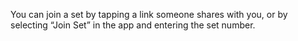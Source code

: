 You can join a set by tapping a link someone shares with you, or by selecting “Join Set” in the app and entering the set number.
